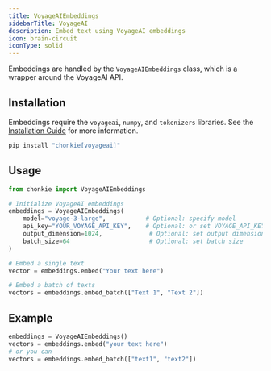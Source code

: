 ```yaml
---
title: VoyageAIEmbeddings
sidebarTitle: VoyageAI
description: Embed text using VoyageAI embeddings
icon: brain-circuit
iconType: solid
---
```


Embeddings are handled by the `VoyageAIEmbeddings` class, which is a wrapper around the VoyageAI API.

## Installation

Embeddings require the `voyageai`, `numpy`, and `tokenizers` libraries. See the [Installation Guide](/python-sdk/getting-started/installation) for more information.

```bash
pip install "chonkie[voyageai]"
```

## Usage

```python
from chonkie import VoyageAIEmbeddings

# Initialize VoyageAI embeddings
embeddings = VoyageAIEmbeddings(
	model="voyage-3-large",           # Optional: specify model
	api_key="YOUR_VOYAGE_API_KEY",    # Optional: or set VOYAGE_API_KEY env var
	output_dimension=1024,             # Optional: set output dimension
	batch_size=64                      # Optional: set batch size
)

# Embed a single text
vector = embeddings.embed("Your text here")

# Embed a batch of texts
vectors = embeddings.embed_batch(["Text 1", "Text 2"])
```

## Example

```python
embeddings = VoyageAIEmbeddings()
vectors = embeddings.embed("your text here")
# or you can
vectors = embeddings.embed_batch(["text1", "text2"])
```
